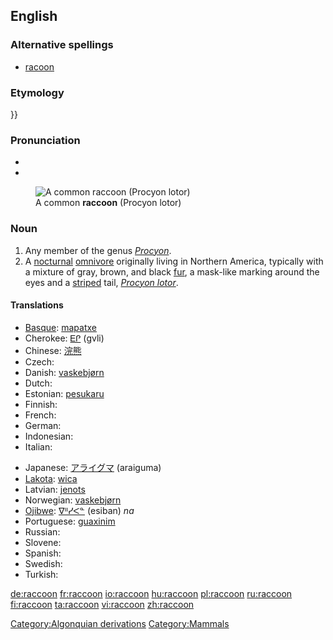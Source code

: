 ==English==
{{wikipedia}}

===Alternative spellings===
* [[racoon]]

===Etymology===
{{etystub}}}}

===Pronunciation===
*{{IPA|ɹæˈkuwn}}
* {{rhymes|uːn}}

[[Image:Procyon lotor (Common raccoon).jpg|right|thumb|A common '''raccoon''' (Procyon lotor)]]
<!-- Isn't one image enough for a dictionary entry?
[[Image:Raccoon (Procyon lotor) 2.jpg|thumb|left|A close up of a common '''raccoon''' (Procyon lotor)]]
-->

===Noun===
{{en-noun}}

# Any member of the genus ''[[Procyon]]''.
# A [[nocturnal]] [[omnivore]] originally living in Northern America, typically with a mixture of gray, brown, and black [[fur]], a mask-like marking around the eyes and a [[striped]] tail, ''[[Procyon lotor]]''.

====Translations====
{{trans-top|nocturnal omnivore living in Northern America}}
* [[Basque]]: [[mapatxe]]
* Cherokee: [[ᎬᎵ]] (gvli)
* Chinese: [[浣熊]]
* Czech: {{t-|cs|mýval|m}}
* Danish: [[vaskebjørn]]
* Dutch: {{t+|nl|wasbeer|m}}
* Estonian: [[pesukaru]]
* Finnish: {{t+|fi|pesukarhu}}
* French: {{t+|fr|raton laveur|m}}
* German: {{t+|de|Waschbär|m}}
* Indonesian: {{t-|id|rakun|xs=Indonesian}}
* Italian: {{t+|it|procione|m}}
{{trans-mid}}
* Japanese: [[アライグマ]] (araiguma)
* [[Lakota]]: [[wica]]
* Latvian: [[jenots]]
* Norwegian: [[vaskebjørn]] {{m}}
* [[Ojibwe]]: [[ᐁᐦᓯᐸᓐ]] (esiban) ''na''
* Portuguese: [[guaxinim]] {{m}}
* Russian: {{t+|ru|енот|m|tr=jenót|sc=Cyrl}}
* Slovene: {{t+|sl|rakun|m}}
* Spanish: {{t+|es|mapache|m}}
* Swedish: {{t-|sv|tvättbjörn|c}}
* Turkish: {{t-|tr|rakun}}
{{trans-bottom}}

[[Category:Algonquian derivations]]
[[Category:Mammals]]

[[de:raccoon]]
[[fr:raccoon]]
[[io:raccoon]]
[[hu:raccoon]]
[[pl:raccoon]]
[[ru:raccoon]]
[[fi:raccoon]]
[[ta:raccoon]]
[[vi:raccoon]]
[[zh:raccoon]]